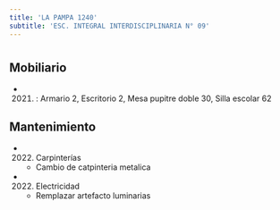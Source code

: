 ```yaml
---
title: 'LA PAMPA 1240'
subtitle: 'ESC. INTEGRAL INTERDISCIPLINARIA N° 09'
---
```


#


## Mobiliario

*  (2021) : Armario 2, Escritorio 2, Mesa pupitre doble 30, Silla escolar 62 





## Mantenimiento

*  (2022) Carpinterías 
    + Cambio de catpinteria metalica

*  (2022) Electricidad 
    + Remplazar artefacto luminarias



